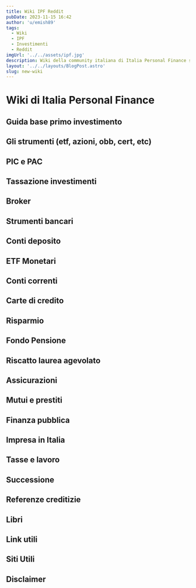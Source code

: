 ```yaml
---
title: Wiki IPF Reddit
pubDate: 2023-11-15 16:42
author: 'u/emish89'
tags:
  - Wiki
  - IPF
  - Investimenti
  - Reddit
imgUrl: '../../assets/ipf.jpg'
description: Wiki della community italiana di Italia Personal Finance su Reddit. Contiene una serie di informazioni e link utili per districarsi nel mondo degli investimenti e della personal finance e fornisce spunti per ulteriori approfondimenti.
layout: '../../layouts/BlogPost.astro'
slug: new-wiki
---
```


# Wiki di Italia Personal Finance

## Guida base primo investimento

## Gli strumenti (etf, azioni, obb, cert, etc)

## PIC e PAC

## Tassazione investimenti

## Broker

## Strumenti bancari

## Conti deposito

## ETF Monetari

## Conti correnti

## Carte di credito

## Risparmio

## Fondo Pensione

## Riscatto laurea agevolato

## Assicurazioni

## Mutui e prestiti

## Finanza pubblica

## Impresa in Italia

## Tasse e lavoro

## Successione

## Referenze creditizie

## Libri

## Link utili

## Siti Utili

## Disclaimer

